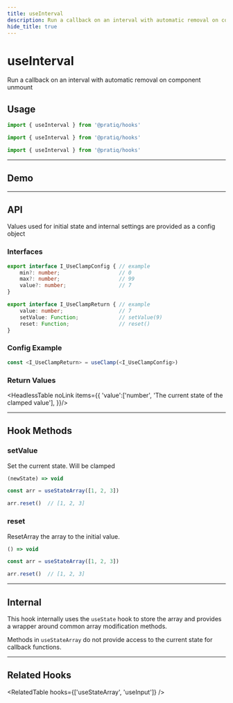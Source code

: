 ```yaml
---
title: useInterval
description: Run a callback on an interval with automatic removal on component unmount
hide_title: true
---
```


<MainText>
<h1>useInterval</h1>
Run a callback on an interval with automatic removal on component unmount
</MainText>



## Usage

<Tabs>

<TabItem value='simple' label='Simple'>

```js 
import { useInterval } from '@pratiq/hooks'
```

</TabItem>

<TabItem value='advanced' label='Advanced'>

```js
import { useInterval } from '@pratiq/hooks'
```

</TabItem>

<TabItem value='full' label='Full'>

```js
import { useInterval } from '@pratiq/hooks'
```

</TabItem>
</Tabs>






<!--=========================================================================-->

<hr />

## Demo

<DemoComponent />









<!--=========================================================================-->

<hr />

## API 

Values used for initial state and internal settings are provided as a config
object 


### Interfaces
```ts
export interface I_UseClampConfig { // example
    min?: number;                   // 0
    max?: number;                   // 99
    value?: number;                 // 7
}

export interface I_UseClampReturn { // example
    value: number;                  // 7
    setValue: Function;             // setValue(9)
    reset: Function;                // reset()
}
```


### Config Example

```ts
const <I_UseClampReturn> = useClamp(<I_UseClampConfig>)
```


### Return Values

<HeadlessTable noLink items={{
    'value':['number', 'The current state of the clamped value'],
}}/>













<!--=========================================================================-->

<hr />


## Hook Methods

<Card>

### setValue
Set the current state. Will be clamped

```ts
(newState) => void 
```
```ts
const arr = useStateArray([1, 2, 3])

arr.reset()  // [1, 2, 3]
```

</Card>
<Card>



### reset
ResetArray the array to the initial value.

```ts
() => void 
```
```ts
const arr = useStateArray([1, 2, 3])

arr.reset()  // [1, 2, 3]
```

</Card>












<!--=========================================================================-->

<hr />


## Internal

This hook internally uses the `useState` hook to store the array and provides 
a wrapper around common array modification methods. 

Methods in `useStateArray` do not provide access to the current state for callback 
functions.



<!--=========================================================================-->

<hr />


## Related Hooks


<RelatedTable hooks={['useStateArray', 'useInput']} />
